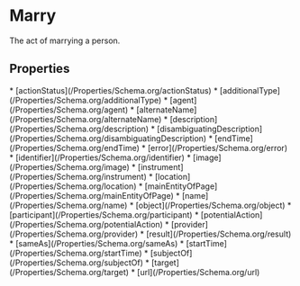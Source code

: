   
# Marry

The act of marrying a person.

## Properties

<Grid>
* [actionStatus](/Properties/Schema.org/actionStatus)
* [additionalType](/Properties/Schema.org/additionalType)
* [agent](/Properties/Schema.org/agent)
* [alternateName](/Properties/Schema.org/alternateName)
* [description](/Properties/Schema.org/description)
* [disambiguatingDescription](/Properties/Schema.org/disambiguatingDescription)
* [endTime](/Properties/Schema.org/endTime)
* [error](/Properties/Schema.org/error)
* [identifier](/Properties/Schema.org/identifier)
* [image](/Properties/Schema.org/image)
* [instrument](/Properties/Schema.org/instrument)
* [location](/Properties/Schema.org/location)
* [mainEntityOfPage](/Properties/Schema.org/mainEntityOfPage)
* [name](/Properties/Schema.org/name)
* [object](/Properties/Schema.org/object)
* [participant](/Properties/Schema.org/participant)
* [potentialAction](/Properties/Schema.org/potentialAction)
* [provider](/Properties/Schema.org/provider)
* [result](/Properties/Schema.org/result)
* [sameAs](/Properties/Schema.org/sameAs)
* [startTime](/Properties/Schema.org/startTime)
* [subjectOf](/Properties/Schema.org/subjectOf)
* [target](/Properties/Schema.org/target)
* [url](/Properties/Schema.org/url)
</Grid>

